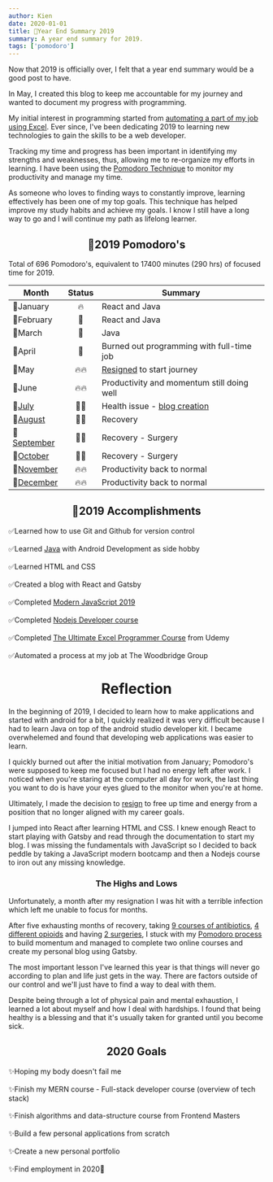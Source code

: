 ```yaml
---
author: Kien
date: 2020-01-01
title: 🍅Year End Summary 2019
summary: A year end summary for 2019.
tags: ['pomodoro']
---
```



Now that 2019 is officially over, I felt that a year end summary would be a good post to have.

In May, I created this blog to keep me accountable for my journey and wanted to document my progress with programming.

My initial interest in programming started from [automating a part of my job using Excel](/blog/automated-job-process/). Ever since, I've been dedicating 2019 to learning new technologies to gain the skills to be a web developer.

Tracking my time and progress has been important in identifying my strengths and weaknesses, thus, allowing me to re-organize my efforts in learning. I have been using the
[Pomodoro Technique](/blog/pomodoro-technique) to monitor my productivity and manage my time.

As someone who loves to finding ways to constantly improve, learning effectively has been one of my top goals. This technique has helped improve my study habits and achieve my goals. I know I still have a long way to go and I will continue my path as lifelong learner.

## <center>🍅2019 Pomodoro's </center>

Total of 696 Pomodoro's, equivalent to 17400 minutes (290 hrs) of focused time for 2019.

<Bar />

| Month                                    | Status | Summary                                                         |
| ---------------------------------------- | :----: | --------------------------------------------------------------- |
| 🍅January                                |   🔥   | React and Java                                                  |
| 🍅February                               |   🧯   | React and Java                                                  |
| 🍅March                                  |   🧯   | Java                                                            |
| 🍅April                                  |   🧯   | Burned out programming with full-time job                       |
| 🍅May                                    |  🔥🔥  | [Resigned](/040-new-chapter-2019/) to start journey             |
| 🍅June                                   |  🔥🔥  | Productivity and momentum still doing well                      |
| 🍅[July](/july-2019-pomodoro/)           |  🏥💊  | Health issue - [blog creation](/048-Gatsby-blog-transfer-2019/) |
| 🍅[August](/august-2019-pomodoro/)       |  🏥💊  | Recovery                                                        |
| 🍅[September](/september-2019-pomodoro/) |  🏥💊  | Recovery - Surgery                                              |
| 🍅[October](/october-2019-pomodoro/)     |  🏥💊  | Recovery - Surgery                                              |
| 🍅[November](/november-2019-pomodoro/)   |  🔥🔥  | Productivity back to normal                                     |
| 🍅[December](/december-2019-pomodoro/)   |  🔥🔥  | Productivity back to normal                                     |

## <center>📃2019 Accomplishments </center>

✅Learned how to use Git and Github for version control<br></br>
✅Learned [Java](/tags/java/) with Android Development as side hobby<br></br>
✅Learned HTML and CSS <br></br>
✅Created a blog with React and Gatsby <br></br>
✅Completed <a href="https://www.udemy.com/certificate/UC-RIO305CO/" target="_blank">Modern JavaScript 2019</a><br></br>
✅Completed <a href="https://www.udemy.com/certificate/UC-YMFEZRDR/" target="_blank">Nodejs Developer course</a> <br></br>
✅Completed <a href="https://www.udemy.com/course/ultimate-excel-programmer/" target="_blank">The Ultimate Excel Programmer Course</a> from Udemy <br></br>
✅Automated a process at my job at The Woodbridge Group

# <center>Reflection</center>

In the beginning of 2019, I decided to learn how to make applications and started with android for a bit, I quickly realized it was very difficult because I had to learn Java on top of the android studio developer kit. I became overwhelemed and found that developing web applications was easier to learn.

I quickly burned out after the initial motivation from January; Pomodoro's were supposed to keep me focused but I had no energy left after work. I noticed when you're staring at the computer all day for work, the last thing you want to do is have your eyes glued to the monitor when you're at home.

Ultimately, I made the decision to [resign](/blog/new-chapter-2019/) to free up time and energy from a position that no longer aligned with my career goals.

I jumped into React after learning HTML and CSS. I knew enough React to start playing with Gatsby and read through the documentation to start my blog. I was missing the fundamentals with JavaScript so I decided to back peddle by taking a JavaScript modern bootcamp and then a Nodejs course to iron out any missing knowledge.

### <center>The Highs and Lows</center>

Unfortunately, a month after my resignation I was hit with a terrible infection which left me unable to focus for months.

After five exhausting months of recovery, taking [9 courses of antibiotics](/tags/biochemistry/), [4 different opioids](/blog/opioids/) and having [2 surgeries](/blog/propofol/), I stuck with my <a href="https://dev.to/kdang/trust-the-process-the-pomodoro-technique-2a37" target="_blank">Pomodoro process</a> to build momentum and managed to complete two online courses and create my personal blog using Gatsby.

The most important lesson I've learned this year is that things will never go according to plan and life just gets in the way. There are factors outside of our control and we'll just have to find a way to deal with them.

Despite being through a lot of physical pain and mental exhaustion, I learned a lot about myself and how I deal with hardships. I found that being healthy is a blessing and that it's usually taken for granted until you become sick.

## <center>2020 Goals </center>

✨Hoping my body doesn't fail me <br></br>
✨Finish my MERN course - Full-stack developer course (overview of tech stack) <br></br>
✨Finish algorithms and data-structure course from Frontend Masters <br></br>
✨Build a few personal applications from scratch <br></br>
✨Create a new personal portfolio <br></br>
✨Find employment in 2020🤞<br></br>
